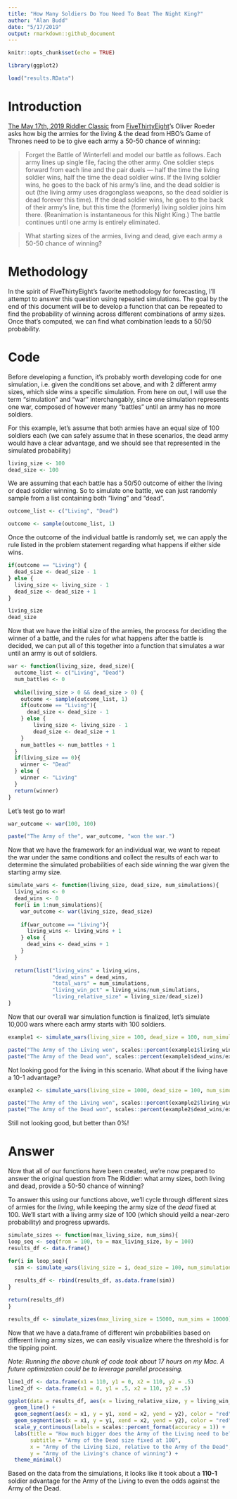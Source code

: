 ```yaml
---
title: "How Many Soldiers Do You Need To Beat The Night King?"
author: "Alan Budd"
date: "5/17/2019"
output: rmarkdown::github_document
---
```


```r
knitr::opts_chunk$set(echo = TRUE)
```

```r
library(ggplot2)

load("results.RData")
```

# Introduction

[The May 17th, 2019 Riddler Classic](https://fivethirtyeight.com/features/how-many-soldiers-do-you-need-to-beat-the-night-king/) from [FiveThirtyEight](FiveThirtyEight.com)'s Oliver Roeder asks how big the armies for the living & the dead from HBO's Game of Thrones need to be to give each army a 50-50 chance of winning:

> Forget the Battle of Winterfell and model our battle as follows. Each army lines up single file, facing the other army. One soldier steps forward from each line and the pair duels — half the time the living soldier wins, half the time the dead soldier wins. If the living soldier wins, he goes to the back of his army’s line, and the dead soldier is out (the living army uses dragonglass weapons, so the dead soldier is dead forever this time). If the dead soldier wins, he goes to the back of their army’s line, but this time the (formerly) living soldier joins him there. (Reanimation is instantaneous for this Night King.) The battle continues until one army is entirely eliminated.

> What starting sizes of the armies, living and dead, give each army a 50-50 chance of winning?

# Methodology

In the spirit of FiveThirtyEight's favorite methodology for forecasting, I'll attempt to answer this question using repeated simulations. The goal by the end of this document will be to develop a function that can be repeated to find the probability of winning across different combinations of army sizes. Once that's computed, we can find what combination leads to a 50/50 probability.

# Code

Before developing a function, it's probably worth developing code for one simulation, i.e. given the conditions set above, and with 2 different army sizes, which side wins a specific simulation. From here on out, I will use the term "simulation" and "war" interchangably, since one simulation represents one war, composed of however many "battles" until an army has no more soldiers.

For this example, let's assume that both armies have an equal size of 100 soldiers each (we can safely assume that in these scenarios, the dead army would have a clear advantage, and we should see that represented in the simulated probability)

```r
living_size <- 100
dead_size <- 100
```

We are assuming that each battle has a 50/50 outcome of either the living or dead soldier winning. So to simulate one battle, we can just randomly sample from a list containing both "living" and "dead".

```r
outcome_list <- c("Living", "Dead")

outcome <- sample(outcome_list, 1)
```

Once the outcome of the individual battle is randomly set, we can apply the rule listed in the problem statement regarding what happens if either side wins.

```r
if(outcome == "Living") {
  dead_size <- dead_size - 1
} else {
  living_size <- living_size - 1
  dead_size <- dead_size + 1
}

living_size
dead_size
```

Now that we have the initial size of the armies, the process for deciding the winner of a battle, and the rules for what happens after the battle is decided, we can put all of this together into a function that simulates a war until an army is out of soldiers.

```r
war <- function(living_size, dead_size){
  outcome_list <- c("Living", "Dead")
  num_battles <- 0
  
  while(living_size > 0 && dead_size > 0) {
    outcome <- sample(outcome_list, 1)
    if(outcome == "Living"){
      dead_size <- dead_size - 1
    } else {
        living_size <- living_size - 1
        dead_size <- dead_size + 1
    }
    num_battles <- num_battles + 1
  }
  if(living_size == 0){
    winner <- "Dead"
  } else {
    winner <- "Living"
  }
  return(winner)
}
```

Let's test go to war!

```r
war_outcome <- war(100, 100)

paste("The Army of the", war_outcome, "won the war.")
```

Now that we have the framework for an individual war, we want to repeat the war under the same conditions and collect the results of each war to determine the simulated probabilities of each side winning the war given the starting army size.

```r
simulate_wars <- function(living_size, dead_size, num_simulations){
  living_wins <- 0
  dead_wins <- 0
  for(i in 1:num_simulations){
    war_outcome <- war(living_size, dead_size)
    
    if(war_outcome == "Living"){
      living_wins <- living_wins + 1
    } else {
      dead_wins <- dead_wins + 1
    }
  }
  
  return(list("living_wins" = living_wins,
              "dead_wins" = dead_wins,
              "total_wars" = num_simulations,
              "living_win_pct" = living_wins/num_simulations,
              "living_relative_size" = living_size/dead_size))
}
```

Now that our overall war simulation function is finalized, let's simulate 10,000 wars where each army starts with 100 soldiers.
```r
example1 <- simulate_wars(living_size = 100, dead_size = 100, num_simulations = 1000)

paste("The Army of the Living won", scales::percent(example1$living_wins/example1$total_wars), "of the simulated wars.")
paste("The Army of the Dead won", scales::percent(example1$dead_wins/example1$total_wars), "of the simulated wars.")
```

Not looking good for the living in this scenario. What about if the living have a 10-1 advantage?

```r
example2 <- simulate_wars(living_size = 1000, dead_size = 100, num_simulations = 1000)

paste("The Army of the Living won", scales::percent(example2$living_wins/example2$total_wars), "of the simulated wars.")
paste("The Army of the Dead won", scales::percent(example2$dead_wins/example2$total_wars), "of the simulated wars.")
```

Still not looking good, but better than 0%!

# Answer

Now that all of our functions have been created, we're now prepared to answer the original question from The Riddler: what army sizes, both living and dead, provide a 50-50 chance of winning?

To answer this using our functions above, we'll cycle through different sizes of armies for the *living*, while keeping the army size of the *dead* fixed at 100. We'll start with a living army size of 100 (which should yeild a near-zero probability) and progress upwards.

```r
simulate_sizes <- function(max_living_size, num_sims){
loop_seq <- seq(from = 100, to = max_living_size, by = 100)
results_df <- data.frame()

for(i in loop_seq){
  sim <- simulate_wars(living_size = i, dead_size = 100, num_simulations = num_sims)
  
  results_df <- rbind(results_df, as.data.frame(sim))
}

return(results_df)
}
```

```r
results_df <- simulate_sizes(max_living_size = 15000, num_sims = 10000)
```

Now that we have a data.frame of different win probabilities based on different living army sizes, we can easily visualize where the threshold is for the tipping point.

*Note: Running the above chunk of code took about 17 hours on my Mac. A future optimization could be to leverage parellel processing.* 

```r
line1_df <- data.frame(x1 = 110, y1 = 0, x2 = 110, y2 = .5)
line2_df <- data.frame(x1 = 0, y1 = .5, x2 = 110, y2 = .5)

ggplot(data = results_df, aes(x = living_relative_size, y = living_win_pct)) +
  geom_line() +
  geom_segment(aes(x = x1, y = y1, xend = x2, yend = y2), color = "red", linetype = 2, data = line1_df) +
  geom_segment(aes(x = x1, y = y1, xend = x2, yend = y2), color = "red", linetype = 2, data = line2_df) +
  scale_y_continuous(labels = scales::percent_format(accuracy = 1)) +
  labs(title = "How much bigger does the Army of the Living need to be?",
       subtitle = "Army of the Dead size fixed at 100",
       x = "Army of the Living Size, relative to the Army of the Dead",
       y = "Army of the Living's chance of winning") +
  theme_minimal()
```

Based on the data from the simulations, it looks like it took about a **110-1** soldier advantage for the Army of the Living to even the odds against the Army of the Dead.